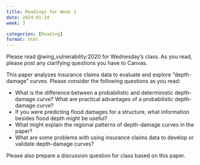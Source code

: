 ```yaml
---
title: Readings for Week 3
date: 2024-01-24
week: 3

categories: [Reading]
format: html
---
```


Please read @wing_vulnerability:2020 for Wednesday's class.
As you read, please post any clarifying questions you have to Canvas.

This paper analyzes insurance claims data to evaluate and explore "depth-damage" curves.
Please consider the following questions as you read:

- What is the difference between a probabilistic and deterministic depth-damage curve? What are practical advantages of a probabilistic depth-damage curve?
- If you were predicting flood damages for a structure, what information besides flood depth might be useful?
- What might explain the regional patterns of depth-damage curves in the paper?
- What are some problems with using insurance claims data to develop or validate depth-damage curves?

Please also prepare a discussion question for class based on this paper.